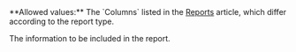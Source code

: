 <ResponseField name="Columns" type="array" >    
**Allowed values:** The `Columns` listed in the <a href="/reports">Reports</a> article, which differ according to the report type.

The information to be included in the report.  
</ResponseField>